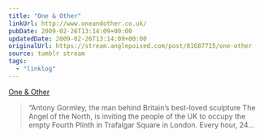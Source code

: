 ```yaml
---
title: "One & Other"
linkUrl: http://www.oneandother.co.uk/
pubDate: 2009-02-26T13:14:09+00:00
updatedDate: 2009-02-26T13:14:09+00:00
originalUrl: https://stream.anglepoised.com/post/81687715/one-other
source: tumblr stream
tags:
  - "linklog"
---
```


[One & Other][1]

> &ldquo;Antony Gormley, the man behind Britain&rsquo;s best-loved sculpture The Angel of the North, is inviting the people of the UK to occupy the empty Fourth Plinth in Trafalgar Square in London. Every hour, 24&hellip;

[1]: http://www.oneandother.co.uk/
